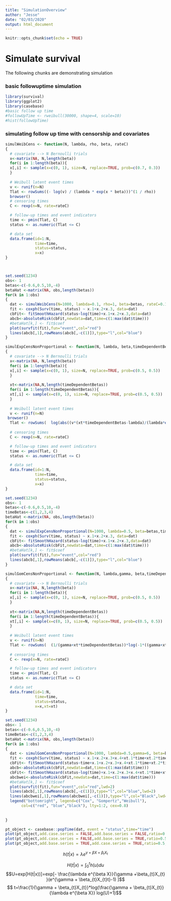 ```yaml
---
title: "SimulationOverview"
author: "Jesse"
date: "02/03/2020"
output: html_document
---
```


```r
knitr::opts_chunk$set(echo = TRUE)
```

# Simulate survival

The following chunks are demonstrating simulation


### basic followuptime simulation
```r
library(survival)
library(ggplot2)
library(casebase)
#basic follow up time
#followUpTime <- rweibull(30000, shape=4, scale=10)
#hist(followUpTime)

```



### simulating follow up time with censorship and covariates
```r
simulWeibCens <- function(N, lambda, rho, beta, rateC)
{
  # covariate --> N Bernoulli trials
  x<-matrix(NA, N,length(beta))
  for(i in 1:length(beta)){
  x[,i] <- sample(x=c(0, 1), size=N, replace=TRUE, prob=c(0.7, 0.3))
  }
  
  # Weibull latent event times
  v <- runif(n=N)
  Tlat <- rowSums((- log(v) / (lambda * exp(x * beta)))^(1 / rho))
  browser()
  # censoring times
  C <- rexp(n=N, rate=rateC)

  # follow-up times and event indicators
  time <- pmin(Tlat, C)
  status <- as.numeric(Tlat <= C)

  # data set
  data.frame(id=1:N,
             time=time,
             status=status,
             x=x)
}



set.seed(1234)
obs<- 1
betas<-c(-0.6,0.5,10,-4)
betaHat <-matrix(NA, obs,length(betas))
for(k in 1:obs)
{
  dat <- simulWeibCens(N=1000, lambda=0.1, rho=1, beta=betas, rateC=0.1)
  fit <- coxph(Surv(time, status) ~ x.1+x.2+x.3, data=dat)
  cbFit<- fitSmoothHazard(status~log(time)+x.1+x.2+x.3,data=dat)
  abcb<-absoluteRisk(cbFit,newdata=dat,time=c(1:max(dat$time)))
  #betaHat[k,] <- fit$coef
  plot(survfit(fit),fun="event",col="red")
  lines(abcb[,1],rowMeans(abcb[,-c(1)]),type="l",col="blue")
}

```

```r
simulExpCensNonProportional <- function(N, lambda, beta,timeDependentBetas, rateC)
{
  # covariate --> N Bernoulli trials
  x<-matrix(NA, N,length(beta))
  for(i in 1:length(beta)){
  x[,i] <- sample(x=c(0, 1), size=N, replace=TRUE, prob=c(0.5, 0.5))
  }
  
  xt<-matrix(NA,N,length(timeDependentBetas))
  for(i in 1:length(timeDependentBetas)){
  xt[,i] <- sample(x=c(0, 1), size=N, replace=TRUE, prob=c(0.5, 0.5))
  }
  
  # Weibull latent event times
  v <- runif(n=N)
 browser()
  Tlat <- rowSums(  log(abs((v*(xt*timeDependentBetas-lambda)/(lambda*exp(x*beta))) +1 )/(xt*timeDependentBetas-lambda))  )
  
  # censoring times
  C <- rexp(n=N, rate=rateC)

  # follow-up times and event indicators
  time <- pmin(Tlat, C)
  status <- as.numeric(Tlat <= C)

  # data set
  data.frame(id=1:N,
             time=time,
             status=status,
             x=x)
}

set.seed(1234)
obs<- 1
betas<-c(-0.6,0.5,10,-4)
timeBetas<-c(1,2,3,4)
betaHat <-matrix(NA, obs,length(betas))
for(k in 1:obs)
{
  dat <- simulExpCensNonProportional(N=1000, lambda=0.5, beta=betas,timeBetas, rateC=0.1)
  fit <- coxph(Surv(time, status) ~ x.1+x.2+x.3, data=dat)
  cbFit<- fitSmoothHazard(status~log(time)+x.1+x.2+x.3,data=dat)
  abcb<-absoluteRisk(cbFit,newdata=dat,time=c(1:max(dat$time)))
  #betaHat[k,] <- fit$coef
  plot(survfit(fit),fun="event",col="red")
  lines(abcb[,1],rowMeans(abcb[,-c(1)]),type="l",col="blue")
}


```

```r
simulGomCensNonProportional <- function(N, lambda,gamma, beta,timeDependentBetas, rateC)
{
  # covariate --> N Bernoulli trials
  x<-matrix(NA, N,length(beta))
  for(i in 1:length(beta)){
  x[,i] <- sample(x=c(0, 1), size=N, replace=TRUE, prob=c(0.5, 0.5))
  }
  
  xt<-matrix(NA,N,length(timeDependentBetas))
  for(i in 1:length(timeDependentBetas)){
  xt[,i] <- sample(x=c(0, 1), size=N, replace=TRUE, prob=c(0.5, 0.5))
  }
  
  # Weibull latent event times
  v <- runif(n=N)
  Tlat <- rowSums(  (1/(gamma+xt*timeDependentBetas))*log(-1*((gamma+xt*timeDependentBetas)/lambda*exp(x*beta))*log(v)+1)  )
  
  # censoring times
  C <- rexp(n=N, rate=rateC)

  # follow-up times and event indicators
  time <- pmin(Tlat, C)
  status <- as.numeric(Tlat <= C)

  # data set
  data.frame(id=1:N,
             time=time,
             status=status,
             x=x,xt=xt)
}

set.seed(1234)
obs<- 1
betas<-c(-0.6,0.5,10,-4)
timeBetas<-c(1,2,3,4)
betaHat <-matrix(NA, obs,length(betas))
for(k in 1:obs)
{
  dat <- simulGomCensNonProportional(N=1000, lambda=0.5,gamma=6, beta=betas,timeBetas, rateC=0.1)
  fit <- coxph(Surv(time, status) ~ x.1+x.2+x.3+x.4+xt.1*time+xt.2*time+xt.3*time+xt.4*time, data=dat)
  cbFit<- fitSmoothHazard(status~time+x.1+x.2+x.3+x.4+xt.1*time+xt.2*time+xt.3*time+xt.4*time,data=dat)
  abcb<-absoluteRisk(cbFit,newdata=dat,time=c(1:max(dat$time)))
  cbFit<- fitSmoothHazard(status~log(time)+x.1+x.2+x.3+x.4+xt.1*time+xt.2*time+xt.3*time+xt.4*time,data=dat)
  abcbwei<-absoluteRisk(cbFit,newdata=dat,time=c(1:max(dat$time)))
  #betaHat[k,] <- fit$coef
  plot(survfit(fit),fun="event",col="red",lwd=2)
  lines(abcb[,1],rowMeans(abcb[,-c(1)]),type="l",col="blue",lwd=2)
  lines(abcbwei[,1],rowMeans(abcbwei[,-c(1)]),type="l",col="Black",lwd=2)
  legend("bottomright", legend=c("Cox", "Gompertz","Weibull"),
       col=c("red", "blue","black"), lty=1:2, cex=0.8)
  
  
}


```


```r
pt_object <- casebase::popTime(dat, event = "status",time="time")
plot(pt_object,add.case.series = FALSE,add.base.series = FALSE,ratio=0.5)
plot(pt_object,add.case.series = FALSE,add.base.series = TRUE,ratio=0.5,legend=TRUE)
plot(pt_object,add.base.series = TRUE,add.case.series = TRUE,ratio=0.5,legend=TRUE)

```


$$h(t|x)=\lambda e^{\gamma+\beta X +\beta_{t}X_{t}}$$

$$H(t|x)=\int_{0}^{t}h(u)du$$
$$U=exp[H(t|x))]=exp[- \frac{\lambda e^{\beta X}}{\gamma +\beta_{t}X_{t} }(e^{\gamma + \beta_{t}X_{t}t}-1) ]$$
$$ t=\frac{1}{\gamma + \beta_{t}X_{t}}*log(\frac{\gamma + \beta_{t}X_{t}}{\lambda e^{\beta X}} log(U)+1)$$

\begin{enumerate}
  \item $\lambda$ = shape
  \item $\gamma$ = scale 
  \item $\beta_{t}X_{t}$ = time-dependent linear predictors
  \item $\beta_{t}X_{t}$ = time-independent
  \item $U \sim U(0,1)$
  
\end{enumerate}

